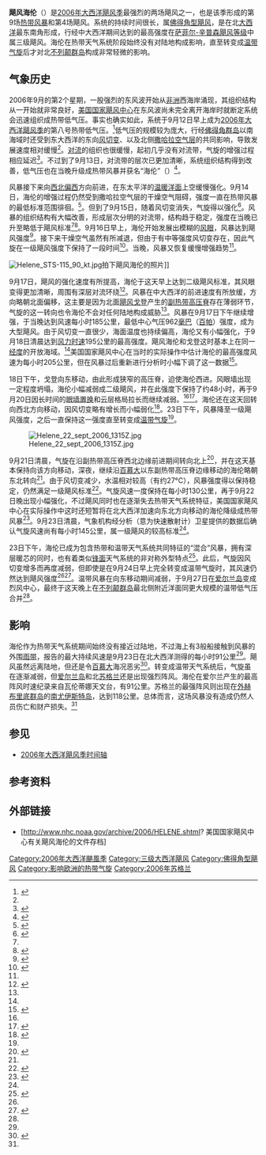 {{Infobox Hurricane
| Name=飓风海伦<br />{{lang|en|Hurricane Helene}}
| Type=飓风
| Year=2006
| Basin=Atl
| Image location=Hurricane Helene 2006.jpg
| Image name=即将达到最高强度的飓风海伦
| Formed=2006年9月12日
| Dissipated=2006年9月24日
| 1-min winds=105
| Pressure=955
| Damages=0
| Fatalities=无
| Areas=北[[不列颠群岛|不列颠群岛]]（温带气旋阶段）
| Hurricane season=[[2006年大西洋飓风季|2006年大西洋飓风季]]
}}
'''飓风海伦'''（{{lang-en|Hurricane Helene}}）是[[2006年大西洋飓风季|2006年大西洋飓风季]]最强烈的两场飓风之一，也是该季形成的第9场[[热带气旋|热带风暴]]和第4场飓风。系统的持续时间很长，属[[佛得角型飓风|佛得角型飓风]]，是在北[[大西洋|大西洋]]最东南角形成，行经中大西洋期间达到的最高强度在[[萨菲尔-辛普森飓风等级|萨菲尔-辛普森飓风等级]]中属三级飓风。海伦在热带天气系统阶段始终没有对陆地构成影响，直至转变成[[温带气旋|温带气旋]]后才对北[[不列颠群岛|不列颠群岛]]构成非常轻微的影响。

== 气象历史 ==
{{Storm path|Helene 2006 track.png}}
2006年9月的第2个星期，一股强烈的东风波开始从[[非洲|非洲]]西海岸涌现，其组织结构从一开始就非常良好，[[国家飓风中心|美国国家飓风中心]]在东风波尚未完全离开海岸时就断定系统会迅速组织成热带低气压。事实也确实如此，系统于9月12日早上成为[[2006年大西洋飓风季|2006年大西洋飓风季]]的第八号热带低气压。<ref name="HeleneTCR">{{cite report | last = Brown | first = Daniel P. | date = 2006-11-15 | title = Tropical Cyclone Report: Hurricane Helene | publisher = National Hurricane Center | accessdate = 2010-06-16 | url = http://www.nhc.noaa.gov/pdf/TCR-AL082006_Helene.pdf | format = PDF | archiveurl = https://web.archive.org/web/20100616103833/http://www.nhc.noaa.gov/pdf/TCR-AL082006_Helene.pdf | deadurl = yes | archivedate = 2010-06-16 }}</ref>低气压的规模较为庞大，行经[[佛得角|佛得角群岛]]以南海域时还受到东大西洋的东向[[风切变|风切变]]、以及北侧[[撒哈拉空气层|撒哈拉空气层]]的共同影响，导致发展速度相对缓慢<ref name="HeleneTCR" />。[[对流|对流]]的组织也很缓慢，起初几乎没有对流带，气旋的增强过程相应延迟<ref name="Helene3">{{cite web | archiveurl = https://web.archive.org/web/20151002115237/http://www.nhc.noaa.gov/archive/2006/al08/al082006.discus.003.shtml | date = 2006-09-12 | title = Tropical Depression Eight Discussion #3 | publisher = [[国家飓风中心|National Hurricane Center]] | accessdate = 2015-11-03 | url = http://www.nhc.noaa.gov/archive/2006/al08/al082006.discus.003.shtml? | deadurl = no | archivedate = 2015-10-02 }}</ref>。不过到了9月13日，对流带的层次已更加清晰，系统组织结构得到改善，低气压也在当晚升级成热带风暴并获名“海伦”（{{lang|en|Helene}}）<ref name="Helene7">{{cite web | date = 2006-09-13 | title = Tropical Storm Helene Discussion #7 | publisher = National Hurricane Center | accessdate = 2015-11-03 | archiveurl = https://web.archive.org/web/20151002115250/http://www.nhc.noaa.gov/archive/2006/al08/al082006.discus.007.shtml | deadurl = no | url = http://www.nhc.noaa.gov/archive/2006/al08/al082006.discus.007.shtml? | archivedate = 2015-10-02 }}</ref>。

风暴接下来向[[罗盘方位|西北偏西]]方向前进，在东太平洋的[[海面温度|温暖洋面]]上空缓慢强化。9月14日，海伦的增强过程仍然受到撒哈拉空气层的干燥空气阻碍，强度一直在热带风暴的最低标准范围徘徊。<ref name="Helene11">{{cite web | date = 2006-09-14 | title = Tropical Storm Helene Discussion #11 | publisher = National Hurricane Center | url = http://www.nhc.noaa.gov/archive/2006/al08/al082006.discus.011.shtml? | deadurl = no | archiveurl = https://web.archive.org/web/20151002115314/http://www.nhc.noaa.gov/archive/2006/al08/al082006.discus.011.shtml | accessdate = 2015-11-03 | archivedate = 2015-10-02 }}</ref>。但到了9月15日，随着风切变消失，气旋得以强化<ref name="Helene13">{{cite web | date = 2006-09-15 | title = Tropical Storm Helene Discussion #13 | publisher = National Hurricane Center | url = http://www.nhc.noaa.gov/archive/2006/al08/al082006.discus.013.shtml? | deadurl = no | archiveurl = https://web.archive.org/web/20151002115326/http://www.nhc.noaa.gov/archive/2006/al08/al082006.discus.013.shtml | accessdate = 2015-11-03 | archivedate = 2015-10-02 }}</ref>。风暴的组织结构有大幅改善，形成层次分明的对流带，结构趋于稳定，强度在当晚已升至略低于飓风标准<ref name="HeleneTCR" /><ref name="Helene14">{{cite web | archiveurl = https://web.archive.org/web/20151002115327/http://www.nhc.noaa.gov/archive/2006/al08/al082006.discus.014.shtml | date = 2006-09-15 | title = Tropical Storm Helene Discussion #14 | publisher = National Hurricane Center | accessdate = 2015-11-03 | url = http://www.nhc.noaa.gov/archive/2006/al08/al082006.discus.014.shtml? | archivedate = 2015-10-02 | deadurl = no }}</ref>。9月16日早上，海伦开始发展出模糊的[[风眼|风眼]]，风暴达到飓风强度<ref name="Helene17">{{cite web | date = 2006-09-16 | title = Hurricane Helene Discussion #17 | publisher = National Hurricane Center | accessdate = 2015-11-03 | url = http://www.nhc.noaa.gov/archive/2006/al08/al082006.discus.017.shtml? | archivedate = 2015-10-02 | archiveurl = https://web.archive.org/web/20151002115342/http://www.nhc.noaa.gov/archive/2006/al08/al082006.discus.017.shtml | deadurl = no }}</ref>。接下来干燥空气虽然有所减退，但由于有中等强度风切变存在，因此气旋在一级飓风强度下保持了一段时间<ref name="Helene18">{{cite web | date = 2006-09-16 | title = Hurricane Helene Discussion #18 | publisher = National Hurricane Center | accessdate = 2015-11-03 | url = http://www.nhc.noaa.gov/archive/2006/al08/al082006.discus.018.shtml? | archiveurl = https://web.archive.org/web/20151002115343/http://www.nhc.noaa.gov/archive/2006/al08/al082006.discus.018.shtml | deadurl = no | archivedate = 2015-10-02 }}</ref>。当晚，风暴又恢复缓慢增强趋势<ref name="HeleneTCR" />。

[[File:Helene_STS-115_90_kt.jpg|left]]拍下飓风海伦的照片]]

9月17日，飓风的强化速度有所提高，海伦于这天早上达到二级飓风标准，其风眼变得更加清晰，周围有深层对流环绕<ref name="Helene21">{{cite web | date = 2006-09-17 | title = Hurricane Helene Discussion #21 | publisher = National Hurricane Center | url = http://www.nhc.noaa.gov/archive/2006/al08/al082006.discus.021.shtml? | deadurl = no | archiveurl = https://web.archive.org/web/20151002115357/http://www.nhc.noaa.gov/archive/2006/al08/al082006.discus.021.shtml | accessdate = 2015-11-03 | archivedate = 2015-10-02 }}</ref>。风暴在中大西洋的前进速度有所放缓，方向略朝北面偏移，这主要是因为北面[[2006年飓风戈登|飓风戈登]]产生的[[副热带高压脊|副热带高压脊]]存在薄弱环节，气旋的这一转向也令海伦不会对任何陆地构成威胁<ref name="HeleneTCR" />。风暴在9月17日下午继续增强，于当晚达到风速每小时185公里，最低中心气压962[[巴|毫巴]]（[[帕斯卡|百帕]]）强度，成为大型飓风。由于风切变一直很少，海面温度也持续偏高，海伦又有小幅强化，于9月18日清晨达到[[最大持续风速|风力时速]]195公里的最高强度。飓风海伦和戈登这时基本上在同一[[经度|经度]]的开放海域。<ref name="HeleneTCR" />美国国家飓风中心在当时的实际操作中估计海伦的最高强度风速为每小时205公里，但在风暴过后重新进行分析时小幅下调了这一数据<ref name="Helene25">{{cite web | date = 2006-09-18 | title = Hurricane Helene Discussion #25 | archiveurl = https://web.archive.org/web/20151002115422/http://www.nhc.noaa.gov/archive/2006/al08/al082006.discus.025.shtml | deadurl = no | publisher = National Hurricane Center | accessdate = 2015-11-03 | archivedate = 2015-10-02 | url = http://www.nhc.noaa.gov/archive/2006/al08/al082006.discus.025.shtml? }}</ref>。

18日下午，戈登向东移动，由此形成狭窄的高压脊，迫使海伦西进。风眼墙出现一定程度坍塌，海伦小幅减弱成二级飓风，并在此强度下保持了约48小时，再于9月20日因长时间的[[眼墙置换|眼墙置换]]和云层格局拉长而继续减弱。<ref name="HeleneTCR" /><ref name="Helene31">{{cite web | date = 2006-09-19 | title = Hurricane Helene Discussion #31 | accessdate = 2015-11-03 | url = http://www.nhc.noaa.gov/archive/2006/al08/al082006.discus.031.shtml? | archiveurl = https://web.archive.org/web/20151002115443/http://www.nhc.noaa.gov/archive/2006/al08/al082006.discus.031.shtml | deadurl = no | archivedate = 2015-10-02 | publisher = National Hurricane Center }}</ref>。海伦还在这天回转向西北方向移动，因风切变略有增长而小幅弱化<ref name="Helene33">{{cite web | date = 2006-09-20 | title = Hurricane Helene Discussion #33 | publisher = National Hurricane Center | accessdate = 2015-11-03 | archivedate = 2015-10-02 | deadurl = no | archiveurl = https://web.archive.org/web/20151002115459/http://www.nhc.noaa.gov/archive/2006/al08/al082006.discus.033.shtml | url = http://www.nhc.noaa.gov/archive/2006/al08/al082006.discus.033.shtml? }}</ref>。23日下午，风暴降至一级飓风强度，之后一直保持这一强度直至转变成[[温带气旋|温带气旋]]<ref name="HeleneTCR" />。

[[File:Helene_22_sept_2006_1315Z.jpg|right]]

9月21日清晨，气旋在沿副热带高压脊西北边缘前进期间转向北上<ref name="Helene36">{{cite web | date = 2006-09-21 | title = Hurricane Helene Discussion #36 | publisher = National Hurricane Center | accessdate = 2015-11-03 | archiveurl = https://web.archive.org/web/20151002115529/http://www.nhc.noaa.gov/archive/2006/al08/al082006.discus.036.shtml | deadurl = no | url = http://www.nhc.noaa.gov/archive/2006/al08/al082006.discus.036.shtml? | archivedate = 2015-10-02 }}</ref>，并在这天基本保持向该方向移动，深夜，继续沿[[百慕大|百慕大]]以东副热带高压脊边缘移动的海伦略朝东北转向<ref name="HeleneTCR" />。由于风切变减少，水温相对较高（有约27°C），风暴强度得以保持稳定，仍然满足一级飓风标准<ref name="Helene41">{{cite web | date = 2006-09-22 | title = Hurricane Helene Discussion #41 | publisher = National Hurricane Center | url = http://www.nhc.noaa.gov/archive/2006/al08/al082006.discus.041.shtml? | deadurl = no | archiveurl = https://web.archive.org/web/20151002115552/http://www.nhc.noaa.gov/archive/2006/al08/al082006.discus.041.shtml | accessdate = 2015-11-03 | archivedate = 2015-10-02 }}</ref>。气旋风速一度保持在每小时130公里，再于9月22日晚出现小幅强化，不过飓风同时也在逐渐失去热带天气系统特征，美国国家飓风中心在实际操作中这时还短暂将在北大西洋加速向东北方向移动的海伦降级成热带风暴<ref name="Helene43">{{cite web | date = 2006-09-22 | title = Hurricane Helene Discussion #43 | publisher = National Hurricane Center | accessdate = 2015-11-03 | deadurl = no | archiveurl = https://web.archive.org/web/20151002115554/http://www.nhc.noaa.gov/archive/2006/al08/al082006.discus.043.shtml | url = http://www.nhc.noaa.gov/archive/2006/al08/al082006.discus.043.shtml? | archivedate = 2015-10-02 }}</ref>。9月23日清晨，气象机构经分析{{lang|en|[[QuikSCAT|QuikSCAT]]}}（意为快速散射计）卫星提供的数据后确认气旋风速尚有每小时145公里，属一级飓风的较高标准<ref name="HeleneTCR" />。

23日下午，海伦已成为包含热带和温带天气系统共同特征的“混合”风暴，拥有深层暖芯的同时，也有着类似[[锋_(气象学)|锋面]]天气系统的非对称外型特点<ref name="Helene47">{{cite web | date = 2006-09-23 | title = Hurricane Helene Discussion #47 | publisher = National Hurricane Center | accessdate = 2015-11-03 | archivedate = 2015-10-02 | archiveurl = https://web.archive.org/web/20151002115620/http://www.nhc.noaa.gov/archive/2006/al08/al082006.discus.047.shtml | deadurl = no | url = http://www.nhc.noaa.gov/archive/2006/al08/al082006.discus.047.shtml? }}</ref>。此后，气旋因风切变增多而再度减弱，但即使是在9月24日早上完全转变成温带气旋时，其风速仍然达到飓风强度<ref name="HeleneTCR" /><ref name="Helene50">{{cite web | date = 2006-09-24 | title = Hurricane Helene Discussion #50 | publisher = National Hurricane Center | accessdate = 2015-11-03 | url = http://www.nhc.noaa.gov/archive/2006/al08/al082006.discus.050.shtml? | archiveurl = https://web.archive.org/web/20151002115633/http://www.nhc.noaa.gov/archive/2006/al08/al082006.discus.050.shtml | deadurl = no | archivedate = 2015-10-02 }}</ref>。温带风暴在向东移动期间减弱，于9月27日在[[爱尔兰岛|爱尔兰岛]]变成烈风中心，最终于这天晚上在[[不列颠群岛|不列颠群岛]]最北侧附近洋面同更大规模的温带低气压合并<ref name="HeleneTCR" />。

== 影响 ==
海伦作为热带天气系统期间始终没有接近过陆地，不过海上有3般船接触到风暴的外围[[雨带|雨带]]，报告的最大持续风速是9月23日在北大西洋测得的每小时91公里<ref name="HeleneTCR" />。飓风虽然远离陆地，但还是令[[百慕大|百慕大]]海况恶劣<ref>{{cite web |author=Bermuda Weather Service |year=2006 |title=Weather Summary for September 2006 |accessdate=2007-02-16 |url=http://www.weather.bm/data/2006-09.html |archivedate=2007-02-16 |deadurl=yes |archiveurl=https://web.archive.org/web/20070216155102/http://www.weather.bm/data/2006-09.html }}</ref>。转变成温带天气系统后，气旋虽在逐渐减弱，但[[爱尔兰岛|爱尔兰岛]]和北[[苏格兰|苏格兰]]还是出现强烈阵风。海伦在爱尔兰产生的最高阵风时速纪录来自瓦伦蒂娜天文台，有91公里。苏格兰的最强阵风则出现在[[外赫布里底群岛|外赫布里底群岛]]的[[南尤伊斯特岛|南尤伊斯特岛]]，达到118公里。总体而言，这场风暴没有造成仍然人员伤亡和财产损失。<ref name="HeleneTCR" />

== 参见 ==
{{Portal|热带气旋}}
* [[2006年大西洋飓风季时间轴|2006年大西洋飓风季时间轴]]

== 参考资料 ==
{{reflist|30em}}

== 外部链接 ==
{{Commons category|Hurricane Helene (2006)}}
* [http://www.nhc.noaa.gov/archive/2006/HELENE.shtml? 美国国家飓风中心有关飓风海伦的文件存档]{{Wayback|url=http://www.nhc.noaa.gov/archive/2006/HELENE.shtml |date=20201018194144 }}

{{2006 Atlantic hurricane season buttons}}

{{DEFAULTSORT:Helene (2006)}}
[[Category:2006年大西洋颶風季|Category:2006年大西洋颶風季]]
[[Category:三级大西洋飓风|Category:三级大西洋飓风]]
[[Category:佛得角型飓风|Category:佛得角型飓风]]
[[Category:影响欧洲的热带气旋|Category:影响欧洲的热带气旋]]
[[Category:2006年苏格兰|Category:2006年苏格兰]]
{{Good article}}